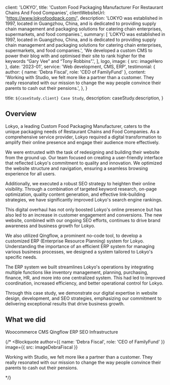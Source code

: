 
  client: 'LOKYO',
  title: 'Custom Food Packaging Manufacturer For Restaurant Chains And Food Companies',
  clientWebsiteUrl: 'https://www.lokyofoodpack.com/',
  description:
    'LOKYO was established in 1997, located in Guangzhou, China, and is dedicated to providing supply chain management and packaging solutions for catering chain enterprises, supermarkets, and food companies.',
  summary: [
    'LOKYO was established in 1997, located in Guangzhou, China, and is dedicated to providing supply chain management and packaging solutions for catering chain enterprises, supermarkets, and food companies.',
    'We developed a custom CMS to power their blog with and optimised their site to rank higher for the keywords “Gary Vee” and “Tony Robbins”.',
  ],
  logo,
  image: { src: imageHero },
  date: '2023-01',
  service: 'Web development, CMS, ERP',
  testimonial: {
    author: { name: 'Debra Fiscal', role: 'CEO of FamilyFund' },
    content:
      'Working with Studio, we felt more like a partner than a customer. They really resonated with our mission to change the way people convince their parents to cash out their pensions.',
  },
}

  title: `${caseStudy.client} Case Study`,
  description: caseStudy.description,
}

## Overview

Lokyo, a leading Custom Food Packaging Manufacturer, caters to the unique packaging needs of Restaurant Chains and Food Companies. As a comprehensive service provider, Lokyo required a digital transformation to amplify their online presence and engage their audience more effectively.

We were entrusted with the task of redesigning and building their website from the ground up. Our team focused on creating a user-friendly interface that reflected Lokyo's commitment to quality and innovation. We optimized the website structure and navigation, ensuring a seamless browsing experience for all users.

Additionally, we executed a robust SEO strategy to heighten their online visibility. Through a combination of targeted keyword research, on-page optimization, quality content generation, and effective link-building strategies, we have significantly improved Lokyo's search engine rankings.

This digital overhaul has not only boosted Lokyo's online presence but has also led to an increase in customer engagement and conversions. The new website, combined with our ongoing SEO efforts, continues to drive brand awareness and business growth for Lokyo.

We also utilized Qingflow, a prominent no-code tool, to develop a customized ERP (Enterprise Resource Planning) system for Lokyo. Understanding the importance of an efficient ERP system for managing various business processes, we designed a system tailored to Lokyo's specific needs.

The ERP system we built streamlines Lokyo's operations by integrating multiple functions like inventory management, planning, purchasing, finance, HR, and more into one centralized system. This had led to improved coordination, increased efficiency, and better operational control for Lokyo.

Through this case study, we demonstrate our digital expertise in website design, development, and SEO strategies, emphasizing our commitment to delivering exceptional results that drive business growth.

## What we did

<TagList>
  <TagListItem>Woocommerce CMS</TagListItem>
  <TagListItem>Qingflow ERP</TagListItem>
  <TagListItem>SEO</TagListItem>
  <TagListItem>Infrastructure</TagListItem>
</TagList>

{/* <Blockquote
  author={{ name: 'Debra Fiscal', role: 'CEO of FamilyFund' }}
  image={{ src: imageDebraFiscal }}
>
  Working with Studio, we felt more like a partner than a customer. They really
  resonated with our mission to change the way people convince their parents to
  cash out their pensions.
</Blockquote> */}

<StatList>
  <StatListItem value="30%" label="User Engagement" />
  <StatListItem value="50%" label="Organic Traffic" />
  <StatListItem value="10x" label="Operational Efficiency" />
  <StatListItem value="10x" label="Performance Tracking Efficiency" />
</StatList>
